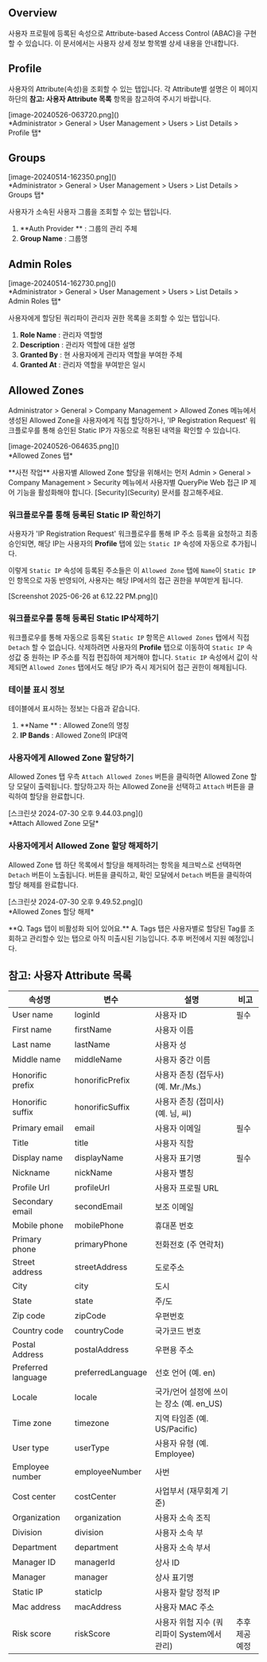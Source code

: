 
## Overview
사용자 프로필에 등록된 속성으로 Attribute-based Access Control (ABAC)을 구현할 수 있습니다. 이 문서에서는 사용자 상세 정보 항목별 상세 내용을 안내합니다.



## Profile 
사용자의 Attribute(속성)을 조회할 수 있는 탭입니다. 각 Attribute별 설명은 이 페이지 하단의  **참고: 사용자 Attribute 목록**  항목을 참고하여 주시기 바랍니다.

<p align="center">
<div>[image-20240526-063720.png]()</div>
*Administrator &gt; General &gt; User Management &gt; Users &gt; List Details &gt; Profile 탭*
</p>

## Groups
<p align="center">
<div>[image-20240514-162350.png]()</div>
*Administrator &gt; General &gt; User Management &gt; Users &gt; List Details &gt; Groups 탭*
</p>

사용자가 소속된 사용자 그룹을 조회할 수 있는 탭입니다.

1.  **Auth Provider ** : 그룹의 관리 주체
2.  **Group Name**  : 그룹명



## Admin Roles
<p align="center">
<div>[image-20240514-162730.png]()</div>
*Administrator &gt; General &gt; User Management &gt; Users &gt; List Details &gt; Admin Roles 탭*
</p>

사용자에게 할당된 쿼리파이 관리자 권한 목록을 조회할 수 있는 탭입니다.

1.  **Role Name**  : 관리자 역할명
2.  **Description**  : 관리자 역할에 대한 설명
3.  **Granted By**  : 현 사용자에게 관리자 역할을 부여한 주체
4.  **Granted At**  : 관리자 역할을 부여받은 일시



## Allowed Zones
Administrator &gt; General &gt; Company Management &gt; Allowed Zones 메뉴에서 생성된 Allowed Zone을 사용자에게 직접 할당하거나, 'IP Registration Request' 워크플로우를 통해 승인된 Static IP가 자동으로 적용된 내역을 확인할 수 있습니다.

<p align="center">
<div>[image-20240526-064635.png]()</div>
*Allowed Zones 탭*
</p>

<Callout type="important">
 **사전 작업** 
사용자별 Allowed Zone 할당을 위해서는 먼저 Admin &gt; General &gt; Company Management &gt; Security 메뉴에서 사용자별 QueryPie Web 접근 IP 제어 기능을 활성화해야 합니다. [Security](Security) 문서를 참고해주세요.
</Callout>

### 워크플로우를 통해 등록된 Static IP 확인하기
사용자가 'IP Registration Request' 워크플로우를 통해 IP 주소 등록을 요청하고 최종 승인되면, 해당 IP는 사용자의  **Profile**  탭에 있는 `Static IP` 속성에 자동으로 추가됩니다.

이렇게 `Static IP` 속성에 등록된 주소들은 이 `Allowed Zone` 탭에 `Name`이 `Static IP` 인 항목으로 자동 반영되어, 사용자는 해당 IP에서의 접근 권한을 부여받게 됩니다.

<p align="center">
<div>[Screenshot 2025-06-26 at 6.12.22 PM.png]()</div>
</p>

### 워크플로우를 통해 등록된 Static IP삭제하기
워크플로우를 통해 자동으로 등록된 `Static IP` 항목은 `Allowed Zones` 탭에서 직접 `Detach` 할 수 없습니다. 삭제하려면 사용자의  **Profile**  탭으로 이동하여 `Static IP` 속성값 중 원하는 IP 주소를 직접 편집하여 제거해야 합니다. `Static IP` 속성에서 값이 삭제되면 `Allowed Zones` 탭에서도 해당 IP가 즉시 제거되어 접근 권한이 해제됩니다.



### 테이블 표시 정보
테이블에서 표시하는 정보는 다음과 같습니다.

1.  **Name ** : Allowed Zone의 명칭
2.  **IP Bands**  : Allowed Zone의 IP대역

### 사용자에게 Allowed Zone 할당하기
Allowed Zones 탭 우측 `Attach Allowed Zones` 버튼을 클릭하면 Allowed Zone 할당 모달이 출력됩니다. 할당하고자 하는 Allowed Zone을 선택하고 `Attach` 버튼을 클릭하여 할당을 완료합니다.

<p align="center">
<div>[스크린샷 2024-07-30 오후 9.44.03.png]()</div>
*Attach Allowed Zone 모달*
</p>

### 사용자에게서 Allowed Zone 할당 해제하기
Allowed Zone 탭 하단 목록에서 할당을 해제하려는 항목을 체크박스로 선택하면 `Detach` 버튼이 노출됩니다. 버튼을 클릭하고, 확인 모달에서 `Detach` 버튼을 클릭하여 할당 해제를 완료합니다.

<p align="center">
<div>[스크린샷 2024-07-30 오후 9.49.52.png]()</div>
*Allowed Zones 할당 해제*
</p>

<Callout type="info">
 **Q. Tags 탭이 비활성화 되어 있어요.** 
A. Tags 탭은 사용자별로 할당된 Tag를 조회하고 관리할수 있는 탭으로 아직 미출시된 기능입니다. 추후 버전에서 지원 예정입니다.
</Callout>



## 참고: 사용자 Attribute 목록
|  **속성명**           |  **변수**           |  **설명**                       |  **비고**  |
| ------------------ | ----------------- | ----------------------------- | -------- |
| User name          | loginId           | 사용자 ID                        | 필수       |
| First name         | firstName         | 사용자 이름                        |          |
| Last name          | lastName          | 사용자 성                         |          |
| Middle name        | middleName        | 사용자 중간 이름                     |          |
| Honorific prefix   | honorificPrefix   | 사용자 존칭 (접두사) (예. Mr./Ms.)     |          |
| Honorific suffix   | honorificSuffix   | 사용자 존칭 (접미사) (예. 님, 씨)        |          |
| Primary email      | email             | 사용자 이메일                       | 필수       |
| Title              | title             | 사용자 직함                        |          |
| Display name       | displayName       | 사용자 표기명                       | 필수       |
| Nickname           | nickName          | 사용자 별칭                        |          |
| Profile Url        | profileUrl        | 사용자 프로필 URL                   |          |
| Secondary email    | secondEmail       | 보조 이메일                        |          |
| Mobile phone       | mobilePhone       | 휴대폰 번호                        |          |
| Primary phone      | primaryPhone      | 전화전호 (주 연락처)                  |          |
| Street address     | streetAddress     | 도로주소                          |          |
| City               | city              | 도시                            |          |
| State              | state             | 주/도                           |          |
| Zip code           | zipCode           | 우편번호                          |          |
| Country code       | countryCode       | 국가코드 번호                       |          |
| Postal Address     | postalAddress     | 우편용 주소                        |          |
| Preferred language | preferredLanguage | 선호 언어 (예. en)                 |          |
| Locale             | locale            | 국가/언어 설정에 쓰이는 장소 (예. en_US)   |          |
| Time zone          | timezone          | 지역 타임존 (예. US/Pacific)        |          |
| User type          | userType          | 사용자 유형 (예. Employee)          |          |
| Employee number    | employeeNumber    | 사번                            |          |
| Cost center        | costCenter        | 사업부서 (재무회계 기준)                |          |
| Organization       | organization      | 사용자 소속 조직                     |          |
| Division           | division          | 사용자 소속 부                      |          |
| Department         | department        | 사용자 소속 부서                     |          |
| Manager ID         | managerId         | 상사 ID                         |          |
| Manager            | manager           | 상사 표기명                        |          |
| Static IP          | staticIp          | 사용자 할당 정적 IP                  |          |
| Mac address        | macAddress        | 사용자 MAC 주소                    |          |
| Risk score         | riskScore         | 사용자 위험 지수 (쿼리파이 System에서 관리)  | 추후 제공 예정 |
